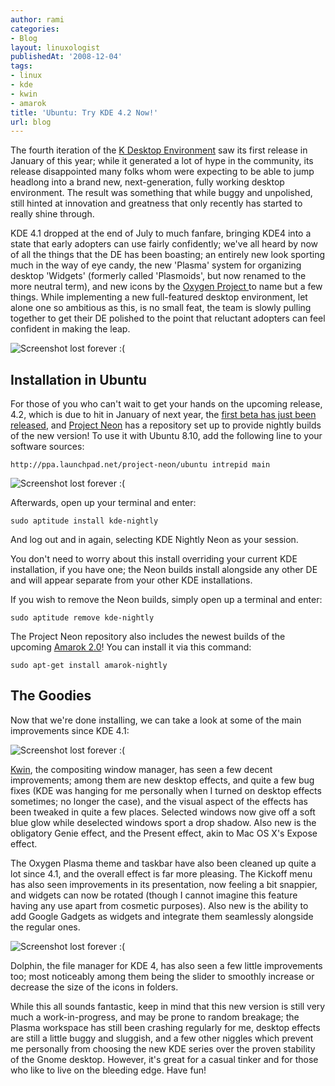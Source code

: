 ```yaml
---
author: rami
categories:
- Blog
layout: linuxologist
publishedAt: '2008-12-04'
tags:
- linux
- kde
- kwin
- amarok
title: 'Ubuntu: Try KDE 4.2 Now!'
url: blog
---
```


The fourth iteration of the [K Desktop Environment](http://www.kde.org) saw its first release in January of this year; while it generated a lot of hype in the community, its release disappointed many folks whom were expecting to be able to jump headlong into a brand new, next-generation, fully working desktop environment. The result was something that while buggy and unpolished, still hinted at innovation and greatness that only recently has started to really shine through.

KDE 4.1 dropped at the end of July to much fanfare, bringing KDE4 into a state that early adopters can use fairly confidently; we've all heard by now of all the things that the DE has been boasting; an entirely new look sporting much in the way of eye candy, the new 'Plasma' system for organizing desktop 'Widgets' (formerly called 'Plasmoids', but now renamed to the more neutral term), and new icons by the [Oxygen Project ](http://www.oxygen-icons.org/)to name but a few things. While implementing a new full-featured desktop environment, let alone one so ambitious as this, is no small feat, the team is slowly pulling together to get their DE polished to the point that reluctant adopters can feel confident in making the leap.

![Screenshot lost forever :(]()

## Installation in Ubuntu

For those of you who can't wait to get your hands on the upcoming release, 4.2, which is due to hit in January of next year, the [first beta has just been released](http://www.kde.org/announcements/announce-4.2-beta1.php), and [Project Neon](http://apachelog.blogspot.com/2008/06/project-neon-kde-nightly-builds.html) has a repository set up to provide nightly builds of the new version! To use it with Ubuntu 8.10, add the following line to your software sources:

    http://ppa.launchpad.net/project-neon/ubuntu intrepid main

![Screenshot lost forever :(]()

Afterwards, open up your terminal and enter:

    sudo aptitude install kde-nightly

And log out and in again, selecting KDE Nightly Neon as your session.

You don't need to worry about this install overriding your current KDE installation, if you have one; the Neon builds install alongside any other DE and will appear separate from your other KDE installations.

If you wish to remove the Neon builds, simply open up a terminal and enter:

    sudo aptitude remove kde-nightly

The Project Neon repository also includes the newest builds of the upcoming [Amarok 2.0](http://amarok.kde.org/)! You can install it via this command:

    sudo apt-get install amarok-nightly

## The Goodies

Now that we're done installing, we can take a look at some of the main improvements since KDE 4.1:

![Screenshot lost forever :(]()

[Kwin](http://en.wikipedia.org/wiki/Kwin), the compositing window manager, has seen a few decent improvements; among them are new desktop effects, and quite a few bug fixes (KDE was hanging for me personally when I turned on desktop effects sometimes; no longer the case), and the visual aspect of the effects has been tweaked in quite a few places. Selected windows now give off a soft blue glow while deselected windows sport a drop shadow. Also new is the obligatory Genie effect, and the Present effect, akin to Mac OS X's Expose effect.

The Oxygen Plasma theme and taskbar have also been cleaned up quite a lot since 4.1, and the overall effect is far more pleasing. The Kickoff menu has also seen improvements in its presentation, now feeling a bit snappier, and widgets can now be rotated (though I cannot imagine this feature having any use apart from cosmetic purposes). Also new is the ability to add Google Gadgets as widgets and integrate them seamlessly alongside the regular ones.

![Screenshot lost forever :(]()

Dolphin, the file manager for KDE 4, has also seen a few little improvements too; most noticeably among them being the slider to smoothly increase or decrease the size of the icons in folders.

While this all sounds fantastic, keep in mind that this new version is still very much a work-in-progress, and may be prone to random breakage; the Plasma workspace has still been crashing regularly for me, desktop effects are still a little buggy and sluggish, and a few other niggles which prevent me personally from choosing the new KDE series over the proven stability of the Gnome desktop. However, it's great for a casual tinker and for those who like to live on the bleeding edge. Have fun!